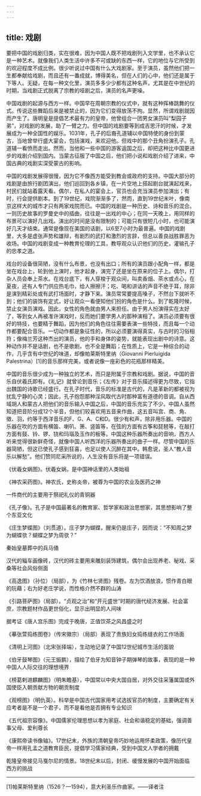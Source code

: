 ```yaml
---
---
---
```

title: 戏剧
---




要把中国的戏剧归类，实在很难，因为中国人既不把戏剧列入文学里，也不承认它是一种艺术。就像我们人类生活中许多不可或缺的东西一样，它的地位与它所受到的欢迎程度不成比例。很少听说过中国有什么大戏剧家。至于演员，虽然他们把一生都奉献给戏剧，而且还有一番成就，博得美名，但在人们的心中，他们还是属于下等人。无疑，在每一种文化里，演员多多少少都有这种名声，尤其是在中世纪的时期，当戏剧正式脱离了宗教的哑剧之后，演员的名声更噪。

中国戏剧的起源与西方一样。中国早在周朝宗教的仪式中，就有这种挥棒跳舞的仪式。传说这些舞蹈后来是被禁止的，因为它们变得放荡不拘。显然，所谓戏剧就因而产生了。唐明皇是提倡艺术最有力的皇帝，他曾组合一团男女演员叫“梨园子弟”，对戏剧的发展，助了一臂之力。但中国的戏剧要等到成吉思汗的时候，才发展成为一种全国性的娱乐。1031年，孔子的后裔孔道辅以中国特使的身份到蒙古，当地曾举行盛大宴会，包括演戏，来欢迎他。但戏中的那个丑角扮演孔子。孔道辅一看愤而走出。然而，当他和一些中国的游客返国之后，却把这种比中国更进步的戏剧介绍到国内。当蒙古征服了中国之后，他们把小说和戏剧介绍了进来，中国古典的戏剧实深受蒙古的影响。

中国的戏剧发展得很慢，因为它不像西方能受到教会或政府的支持。中国大部分的戏剧是由旅行剧团演出，他们巡回到各乡镇，在一片空地上搭起剧台就演起戏来，村民们就站着露天看。偶尔，在私人的宴会上，官员也会充当演员参加演出；有时，行会提供剧本。到了19世纪，戏院渐渐多了，然而，直到19世纪末叶，像南京这样大的城市才只有两家戏院而已。中国的戏剧是一种历史、诗和音乐的混合。一则历史故事的罗曼史中的插曲，往往是一出戏的中心；在同一天晚上，用同样的布景可以演好几出戏。演出的时间是没有限制的；可能只有很短几小时，也可能演好几天才结束。通常是像现在美国的话剧，以6至7小时为最普遍。中国的戏剧里，大多是虚张声势和雄辩，有剧烈的武打和激烈的言辞，但总以善良战胜罪恶为收场。中国的戏剧变成一种教育伦理的工具，教导观众认识他们的历史，灌输孔子的忠孝之道。

戏台的设备很简陋，没有什么布景，也没有出口；所有的演员跟小配角一样，都是坐在戏台上，轮到他上演时，他才起身，演完了还是坐在原来的位子上。偶尔，打杂人员会奉上茶水。在戏台底下，有人穿梭于观众间，叫卖香烟、茶水或点心，在夏夜，还有人专门供应热毛巾，给人擦擦汗；吃、喝和讲话的声音不绝于耳，除非是演到精彩处或有武打场面时，才静下来。演员常常要提高嗓子，不然台下就听不到；他们的装饰有定式，好让观众一看便知他们扮的角色是什么。到了乾隆时候，禁止女演员演戏。因此，女性的角色就由男人来担任。由于男人扮演得实在太好了，等到女人再被准许演戏时，反而她们要学男人的那种演相了。演员必须要有很好的特技，也要精于舞蹈，因为他们的角色往往需要表演一些特技，而且每一个动作都要配合音乐。一切动作都是象征性的，所以必须要演得真实，与古时的习俗相符；像梅兰芳这种杰出的演员，他的手和身体的姿势，就能表现出剧中的诗意。这种动作并不是话剧，也不是歌剧，也不全是舞蹈；在性质上，它是一种综合的动作，几乎含有中世纪的味道，却像帕莱斯特里纳（Giovanni Pierluigida Palestrina）[1]的音乐那样完美，或者说像一座彩色的花瓶那样精美。

中国的音乐很少成为一种独立的艺术，而只是附属于宗教和戏剧。据说，中国的音乐自伏羲氏即有。《礼记》就曾论到音乐；《左传》对于音乐描述得更为尽致，它指出魏国的诗歌已经盛行。在孔子时代，音乐的标准是古代的，凡是革新的都被视为扰乱宁静的心灵；因此，孔子抱怨那种淫风取代古时那种富有道德的音调。自从西域胡人和蒙古人把他们的音乐输入中国之后，中国的音乐充实了不少。中国人虽然知道把音阶分成12个半音，但他们较喜欢用五音来作曲，这五音叫宫、商、角、徵、羽，约等于西洋音乐的F、G、A、C和D。很少有和声，除非用乐器。中国的乐器在吹的方面有横笛、喇叭、箫、竖笛等，在弦的方面有古筝和琵琶等，在敲打方面有鼓、铃、锣、铙和玛瑙及玉作的板等。中国这种乐器所奏出的音响，西方人听来觉得很新鲜奇怪，就像中国人听西洋的乐器所奏出的曲子一样。尽管中国的乐器简陋，但这已使孔子感到狂喜，也足以使人沉醉在其中。韩愈说，圣人“教人音乐以解愁”。他们赞同尼采所说的，人生没有音乐将是一项错误。



《伏羲女娲图》。伏羲女娲，是中国神话里的人类始祖



《神农采药图》。神农氏，史称炎帝，被尊为中国的农业及医药之神



一件商代的主要用于祭祀礼仪的青铜器



《孔子像》。孔子是中国最著名的教育家、哲学家和政治思想家，其思想影响了整个东亚文化



《庄生梦蝶图》（刘贯道）。庄子梦为蝴蝶，醒来仍是庄子，因而说：“不知周之梦为蝴蝶欤？蝴蝶之梦为周欤？”



秦始皇墓葬中的兵马俑



汉代的辎车画像砖，汉代的砖主要用来雕刻装饰建筑，偶尔会出现养老、秘戏、采桑等社会风俗侧面



《高逸图》（孙位）（局部），为《竹林七贤图》残卷。左为饮酒放浪，惯作青白眼的阮藉；右为好老庄学说，而性格介然不群的山涛



《引路菩萨图》（局部）。“贞观之治”和“开元盛世”时期的唐代经济发展、社会富庶，宗教题材作品更世俗化，显示出明显的人间味



据考证《唐人宫乐图》完成于晚唐，正值饮茶之风昌盛之时



《摹张萱捣练图卷》（传宋徽宗）（局部）表现了贵族妇女捣练缝衣的工作场面



《清明上河图》（北宋张择端），生动地记录了中国12世纪城市生活的面貌



《伯牙鼓琴图》（元王振鹏），描绘了伯牙为知音钟子期弹琴的故事，表现的是一种中国人人际交往的理想境界



《榜葛剌进麒麟图》（明朱瞻基），中国常以中央大国自居，对外交往采藩属国或外国使臣入朝贡献方物的朝贡制度



《观榜图》（明仇英）。科举是中国古代国家用考试选拔官员的制度，主要确定有关应考者是不是一个君子，而不是看他是否拥有专业知识



《五代祖宗容像》。中国儒家伦理思想以孝为家庭、社会和谐稳定的基础，强调善事父母、爱利尊长



《康熙帝读书像轴》。17世纪末，外族的清朝皇帝巧妙地运用怀柔政策，像历代皇帝一样用孔孟之道教育臣民，提倡学习儒家经典，受到中国文人学者的拥戴



乾隆皇帝接见马戛尔尼的情景。18世纪末以后，封闭、缓慢发展的中国开始面临西方的挑战



* * *



[1]帕莱斯特里纳（1526？—1594），意大利圣乐作曲家。——译者注